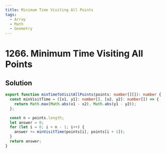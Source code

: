 ```yaml
---
title: Minimum Time Visiting All Points
tags:
  - Array
  - Math
  - Geometry
---
```


# 1266. Minimum Time Visiting All Points

<Badges>
  <LevelBadge level="easy" />
  <TopicBadge name="Array" slug="array" />
  <TopicBadge name="Math" slug="math" />
  <TopicBadge name="Geometry" slug="geometry" />
</Badges>

## Solution

```typescript filename="solution.ts" copy
export function minTimeToVisitAllPoints(points: number[][]): number {
  const minVisitTime = ([x1, y1]: number[], [x2, y2]: number[]) => {
    return Math.max(Math.abs(x1 - x2), Math.abs(y1 - y2));
  };

  const n = points.length;
  let answer = 0;
  for (let i = 0; i < n - 1; i++) {
    answer += minVisitTime(points[i], points[i + 1]);
  }
  return answer;
}
```

<ProblemLink
  codingSite="leetcode"
  href="https://leetcode.com/problems/minimum-time-visiting-all-points"
  title="Minimum Time Visiting All Points"
/>
